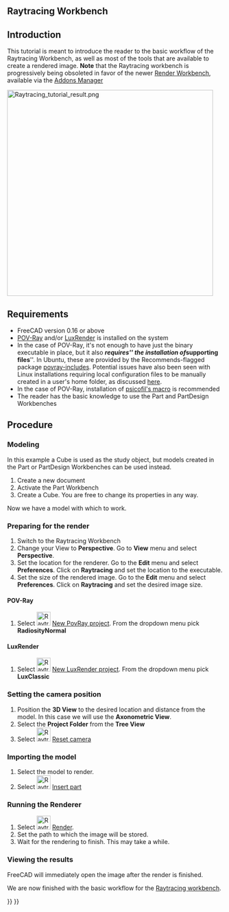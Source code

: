 <languages/>
<translate>

==Raytracing Workbench== <!--T:20-->

<!--T:19-->
{{VeryImportantMessage|The [[Raytracing_Workbench|Raytracing workbench]] is being superseded by the new [https://github.com/FreeCAD/FreeCAD-render Render Workbench], which is intended as its replacement. The Render Workbench can be installed through the [[Std_AddonMgr|Addon Manager]]. The information here is provided because by default FreeCAD is still shipped (as of 0.19-24276) with the Raytracing Workbench, and because the new module should basically work in the same way}}

<!--T:1-->
{{TutorialInfo
|Topic= Raytracing
|Level= Beginner
|Time= 10 minutes + Render time
|Author=[http://freecadweb.org/wiki/index.php?title=User:Drei Drei]
|FCVersion=0.16 or above
|Files=
}}

<!--T:2-->
== Introduction ==
This tutorial is meant to introduce the reader to the basic workflow of the Raytracing Workbench, as well as most of the tools that are available to create a rendered image. '''Note''' that the Raytracing workbench is progressively being obsoleted in favor of the newer [https://github.com/FreeCAD/FreeCAD-render Render Workbench], available via the [[Std_AddonMgr|Addons Manager]]

</translate>
[[Image:Raytracing_tutorial_result.png|480px]]
<translate>

<!--T:4-->
== Requirements ==
* FreeCAD version 0.16 or above
* [http://www.povray.org/ POV-Ray] and/or [https://luxcorerender.org/ LuxRender] is installed on the system
* In the case of POV-Ray, it's not enough to have just the binary executable in place, but it also '''''requires''''' the installation of '''''supporting files'''''. In Ubuntu, these are provided by the Recommends-flagged package [https://packages.ubuntu.com/search?keywords=povray-includes povray-includes]. Potential issues have also been seen with Linux installations requiring local configuration files to be manually created in a user's home folder, as discussed [https://forum.freecadweb.org/viewtopic.php?f=3&t=27548&start=10#p224576 here].
* In the case of POV-Ray, installation of  [https://github.com/psicofil/Macros_FreeCAD psicofil's macro] is recommended
* The reader has the basic knowledge to use the Part and PartDesign Workbenches

== Procedure == <!--T:5--> 

<!--T:6-->
=== Modeling ===
In this example a Cube is used as the study object, but models created in the Part or PartDesign Workbenches can be used instead.

<!--T:7-->
# Create a new document
# Activate the Part Workbench
# Create a Cube. You are free to change its properties in any way.

<!--T:8-->
Now we have a model with which to work.

<!--T:9-->
=== Preparing for the render ===
# Switch to the Raytracing Workbench
# Change your View to '''Perspective'''. Go to '''View''' menu and select '''Perspective'''.
# Set the location for the renderer. Go to the '''Edit''' menu and select '''Preferences'''. Click on '''Raytracing''' and set the location to the executable. 
# Set the size of the rendered image. Go to the '''Edit''' menu and select '''Preferences'''. Click on '''Raytracing''' and set the desired image size.

<!--T:10-->
==== POV-Ray ====
# Select  [[Image:Raytrace_New.svg|32px]] [[Raytracing_New|New PovRay project]]. From the dropdown menu pick '''RadiosityNormal'''

<!--T:11-->
==== LuxRender ====
# Select [[Image:Raytrace_Lux.svg|32px]] [[Raytracing_Lux|New LuxRender project]]. From the dropdown menu pick '''LuxClassic'''

<!--T:12-->
=== Setting the camera position ===
# Position the '''3D View''' to the desired location and distance from the model. In this case we will use the '''Axonometric View'''.
# Select the '''Project Folder''' from the '''Tree View'''
# Select [[Image:Raytrace_ResetCamera.svg|32px]] [[Raytracing_ResetCamera|Reset camera]]

<!--T:13-->
=== Importing the model ===
# Select the model to render.
# Select [[Image:Raytrace_NewPartSegment.svg|32px]] [[Raytracing_InsertPart|Insert part]]

<!--T:14-->
===  Running the Renderer ===
# Select  [[Image:Raytrace_Render.svg|32px]] [[Raytracing_Render|Render]].
# Set the path to which the image will be stored.
# Wait for the rendering to finish. This may take a while.

<!--T:15-->
=== Viewing the results ===
FreeCAD will immediately open the image after the render is finished.

<!--T:16-->
We are now finished with the basic workflow for the [[Raytracing_Workbench|Raytracing workbench]].


</translate>
{{Raytracing Tools navi{{#translation:}}}}
{{Userdocnavi{{#translation:}}}}